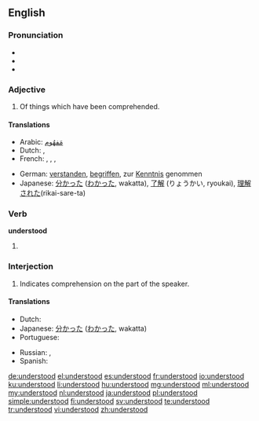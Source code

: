 ==English==

===Pronunciation===
* {{IPA|/ʌndəɻˈstʊd/}}
* {{audio|en-us-understood.ogg|Audio (US)}}
* {{rhymes|ʊd}}

===Adjective===
{{en-adj}}

# Of things which have been comprehended.

====Translations====
{{trans-top|comprehended}}
* Arabic: [[ARchar|مَفهُوم]]
* Dutch: {{t+|nl|verstaan}}, {{t+|nl|begrepen}}
* French: {{t+|fr|compris|m}}, {{t+|fr|comprise|f}}, {{t+|fr|compris|m|p}}, {{t+|fr|comprises|f|p}}
{{trans-mid}}
* German: [[verstanden]], [[begriffen]], zur [[Kenntnis]] genommen
* Japanese: [[分かった]] ([[わかった]], wakatta), [[了解]] (りょうかい, ryoukai), [[理解]][[され]][[た]](rikai-sare-ta)
{{trans-bottom}}

===Verb===
'''understood'''

# {{en-past of|understand}}

<!-- Please, add translations only on the page for the base form of the verb, "understand" ====Translations====
* {{ttbc|Dutch}}: [[verstond]], [[verstonden]], [[begreep]], [[begrepen]]
* {{ttbc|German}}: [[verstanden]], [[begriffen]]
* {{ttbc|Spanish}}: [[entendí]], [[entendió]], [[entendiste]], [[entendimos]]
-->

===Interjection===
{{en-interj}}

# Indicates comprehension on the part of the speaker.

====Translations====
{{trans-top|indication of comprehension}}
* Dutch: {{t+|nl|begrepen}}
* Japanese: [[分かった]] ([[わかった]], wakatta)
* Portuguese: {{t+|pt|entendido}}
{{trans-mid}}
* Russian: {{t+|ru|понять|alt=понял}}, {{t+|ru|понятно}}
* Spanish: {{t-|es|entendido}}
{{trans-bottom}}

[[de:understood]]
[[el:understood]]
[[es:understood]]
[[fr:understood]]
[[io:understood]]
[[ku:understood]]
[[li:understood]]
[[hu:understood]]
[[mg:understood]]
[[ml:understood]]
[[my:understood]]
[[nl:understood]]
[[ja:understood]]
[[pl:understood]]
[[simple:understood]]
[[fi:understood]]
[[sv:understood]]
[[te:understood]]
[[tr:understood]]
[[vi:understood]]
[[zh:understood]]